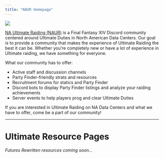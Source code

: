 ```yaml
---
title: "NAUR Homepage"
---
```



<a href="https://discord.com/invite/naurffxiv">
    <img className="h-52 w-full object-cover rounded-sm" src="/images/naurbanner.png" />
</a>

[NA Ultimate Raiding (NAUR)](https://discord.com/invite/naurffxiv) is a Final Fantasy XIV Discord community centered around 
Ultimate Duties in North American Data Centers. 
Our goal is to provide a community that makes the experience of Ultimate Raiding the best it can be. 
Whether you’re completely new or have a lot of experience in Ultimate raiding, we have something for everyone.

What our community has to offer:
- Active staff and discussion channels
- Party Finder-friendly strats and resources
- Recruitment forums for statics and Party Finder
- Discord bots to display Party Finder listings and analyze your raiding achievements
- Server events to help players prog and clear Ultimate Duties

If you are interested in Ultimate Raiding on NA Data Centers and what we have to offer, come be a part of our community!

--- 

# Ultimate Resource Pages
 
<Cards>
  <Cards.Card
    title="The Omega Protocol"
    href="/ultimates/top"
  />
  <Cards.Card
    title="Dragonsong’s Reprise"
    href="/ultimates/dsr"
  />
  <Cards.Card
    title="The Epic of Alexander"
    href="/ultimates/tea"
  />
    <Cards.Card
    title="The Weapon’s Refrain"
    href="/ultimates/uwu"
  />
    <Cards.Card
    title="The Unending Coil of Bahamut"
    href="/ultimates/ucob"
  />
</Cards>

*Futures Rewritten resources coming soon...*